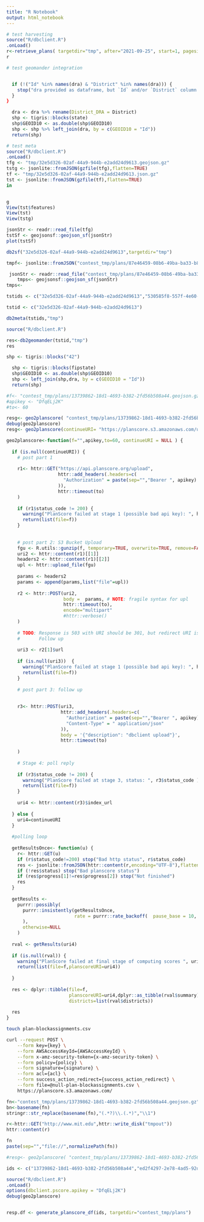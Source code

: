 ```yaml
---
title: "R Notebook"
output: html_notebook
---
```


```r
# test harvesting
source("R/dbclient.R")
.onLoad()
r<-retrieve_plans( targetdir="tmp", after="2021-09-25", start=1, pagesize=20)
r
```

```r
# test geomander integration


  if (!("Id" %in% names(dra) & "District" %in% names(dra))) {
    stop("dra provided as dataframe, but `Id` and/or `District` column not present.")
  }
}

  dra <- dra %>% rename(District_DRA = District)
  shp <- tigris::blocks(state)
  shp$GEOID10 <- as.double(shp$GEOID10)
  shp <- shp %>% left_join(dra, by = c(GEOID10 = "Id"))
  return(shp)
```

```r
# test meta
source("R/dbclient.R")
.onLoad()
tfg <- "tmp/32e5d326-02af-44a9-944b-e2add24d9613.geojson.gz"
tstg <- jsonlite::fromJSON(gzfile(tfg),flatten=TRUE)
tf <- "tmp/32e5d326-02af-44a9-944b-e2add24d9613.json.gz"
tst <- jsonlite::fromJSON(gzfile(tf),flatten=TRUE)
in


g
View(tst$features)
View(tst)
View(tstg)

jsonStr <- readr::read_file(tfg)
tstSf <- geojsonsf::geojson_sf(jsonStr)
plot(tstSf)

db2sf("32e5d326-02af-44a9-944b-e2add24d9613",targetdir="tmp")

tmpf<- jsonlite::fromJSON("contest_tmp/plans/87e46459-08b6-49ba-ba33-b835d993e843.geojson.gz",flatten=TRUE)

 jsonStr <- readr::read_file("contest_tmp/plans/87e46459-08b6-49ba-ba33-b835d993e843.geojson.gz")
    tmps<- geojsonsf::geojson_sf(jsonStr)
tmps<- 
```

```r


tstids <- c("32e5d326-02af-44a9-944b-e2add24d9613","530585f8-557f-4e60-a6af-0ac50d6df271","32d4da61-ef4f-4015-8d21-7f64ab895dbc")

tstid <- c("32e5d326-02af-44a9-944b-e2add24d9613")

db2meta(tstids,"tmp")

source("R/dbclient.R")

res<-db2geomander(tstid,"tmp")
res

shp <- tigris::blocks("42")

  shp <- tigris::blocks(fipstate)
  shp$GEOID10 <- as.double(shp$GEOID10)
  shp <- left_join(shp,dra, by = c(GEOID10 = "Id"))
  return(shp)

```

```r
#f<- "contest_tmp/plans/13739862-18d1-4693-b382-2fd56b508a44.geojson.gz"
#apikey <- "DfqELj2K"
#to<- 60

resg<- geo2planscore( "contest_tmp/plans/13739862-18d1-4693-b382-2fd56b508a44.geojson.gz","DfqELj2K")
debug(geo2planscore)
resg<- geo2planscore(continueURI= "https://planscore.s3.amazonaws.com/uploads/20211025T190518.474276707Z/index.json")

geo2planscore<-function(f="",apikey,to=60, continueURI = NULL ) {
  
  if (is.null(continueURI)) {
    # post part 1
    
    r1<- httr::GET("https://api.planscore.org/upload",
                   httr::add_headers(.headers=c(
                     "Authorization" = paste(sep="","Bearer ", apikey)
                   )),
                   httr::timeout(to)
    )
    
    if (r1$status_code != 200) {
      warning("PlanScore failed at stage 1 (possible bad api key): ", httr::content(r1) )
      return(list(file=f))
    }
    
    
    # post part 2: S3 Bucket Upload
    fgu <- R.utils::gunzip(f, temporary=TRUE, overwrite=TRUE, remove=FALSE)
    uri2 <- httr::content(r1)[[1]]
    headers2 <- httr::content(r1)[[2]]
    upl <- httr::upload_file(fgu)
    
    params <- headers2
    params <- append(params,list("file"=upl))
    
    r2 <- httr::POST(uri2,
                     body =  params, # NOTE: fragile syntax for upl
                     httr::timeout(to),
                     encode="multipart"
                     #httr::verbose()
    )
    
    # TODO: Response is 503 with URI should be 301, but redirect URI is included
    #       Follow up 
    
    uri3 <- r2[1]$url
    
    if (is.null(uri3))  {
      warning("PlanScore failed at stage 1 (possible bad api key): ", httr::content(r2) )
      return(list(file=f))
    }
    
    # post part 3: follow up
    
    
    r3<- httr::POST(uri3,
                    httr::add_headers(.headers=c(
                      "Authorization" = paste(sep="","Bearer ", apikey),
                      "Content-Type" = " application/json"
                    )),
                    body = '{"description": "dbclient upload"}',
                    httr::timeout(to)
                    
    )
    
    # Stage 4: poll reply
    
    if (r3$status_code != 200) {
      warning("PlanScore failed at stage 3, status: ", r3$status_code )
      return(list(file=f))
    }
    
    uri4 <- httr::content(r3)$index_url
    
  } else {
    uri4=continueURI
  }
  
  #polling loop
  
  getResultsOnce<- function(u) {
    r<- httr::GET(u) 
    if (r$status_code!=200) stop("Bad http status", r$status_code)
    res <- jsonlite::fromJSON(httr::content(r,encoding="UTF-8"),flatten=TRUE)
    if (!res$status) stop("Bad planscore status")
    if (res$progress[1]!=res$progress[2]) stop("Not finished")
    res
  } 
  
  getResults <-
    purrr::possibly(
      purrr::insistently(getResultsOnce, 
                         rate = purrr::rate_backoff(  pause_base = 10,  pause_cap = 120, max_times=8)
      ),
      otherwise=NULL
    )
  
  rval <- getResults(uri4)
  
  if (is.null(rval)) {
    warning("PlanScore failed at final stage of computing scores ", uri4 )
    return(list(file=f,planscoreURI=uri4))
    
  }
  
  res <- dplyr::tibble(file=f,
                       planscoreURI=uri4,dplyr::as_tibble(rval$summary),
                       districts=list(rval$districts))
  
  res 
}
```

```bash
touch plan-blockassignments.csv

curl --request POST \
    --form key={key} \
    --form AWSAccessKeyId={AWSAccessKeyId} \
    --form x-amz-security-token={x-amz-security-token} \
    --form policy={policy} \
    --form signature={signature} \
    --form acl={acl} \
    --form success_action_redirect={success_action_redirect} \
    --form file=@null-plan-blockassignments.csv \
    https://planscore.s3.amazonaws.com/
```

```r
fn<-"contest_tmp/plans/13739862-18d1-4693-b382-2fd56b508a44.geojson.gz"
bn<-basename(fn)
stringr::str_replace(basename(fn),"(.*?)\\.(.*)","\\1")

r<-httr::GET("http://www.mit.edu",httr::write_disk("tmpout"))
httr::content(r)

fn
paste(sep="","file://",normalizePath(fn))
```

```r
#resg<- geo2planscore( "contest_tmp/plans/13739862-18d1-4693-b382-2fd56b508a44.geojson.gz","DfqELj2K", targetdir = "contest_tmp/plans")

ids <- c("13739862-18d1-4693-b382-2fd56b508a44","ed2f4297-2e78-4ad5-92d9-9fbfbbea2e59","cb2a11f5-cb98-4cd5-a6c5-68e312fc68d9","530585f8-557f-4e60-a6af-0ac50d6df271")

source("R/dbclient.R")
.onLoad()
options(dbclient.pscore.apikey = "DfqELj2K")
debug(geo2planscore)


resp.df <- generate_planscore_df(ids, targetdir="contest_tmp/plans")

```
